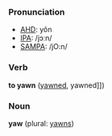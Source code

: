 ===Pronunciation===
*[[w:AHD|AHD]]: yôn
*[[w:IPA|IPA]]: /jɔːn/
*[[w:SAMPA|SAMPA]]: /jO:n/

===Verb===
'''to yawn''' ([[yawned]], yawned]])

===Noun===
'''yaw''' (plural: [[yawns]])